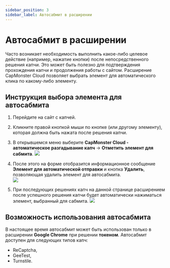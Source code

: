 ```yaml
---
sidebar_position: 3
sidebar_label: Автосабмит в расширении
---
```



<ArticleHead slug="extension/autosubmit" />

# Автосабмит в расширении
Часто возникает необходимость выполнить какое-либо целевое действие (например, нажатие кнопки) после непосредственного решения капчи. Это может быть полезно для подтверждения прохождения капчи и продолжения работы с сайтом.
Расширение CapMonster Cloud позволяет выбрать элемент для автоматического клика по какому-либо элементу.

## Инструкция выбора элемента для автосабмита
1. Перейдите на сайт с капчей.
2. Кликните правой кнопкой мыши по кнопке (или другому элементу), которая должна быть нажата после решения капчи. 
3. В открывшемся меню выберите **CapMonster Cloud - автоматическое разгадывание капч** → **Отметить элемент для сабмита**. 
![](./images/autosubmit/submit1.png) 

4. После этого на форме отобразится информационное сообщение **Элемент для автоматической отправки** и кнопка **Удалить**, позволяющая удалить элемент для автосабмита.   
![](./images/autosubmit/submit2.png) 

5. При последующих решениях капч на данной странице расширением после успешного решения капчи будет автоматически нажиматься элемент, выбранный для сабмита. 
![](./images/autosubmit/submit3.gif)

## Возможность использования автосабмита
В настоящее время автосабмит может быть использован только в расширении **Google Chrome** при решении **токеном**. 
Автосабмит доступен для следующих типов капч:
- ReCaptcha,
- GeeTest,
- Turnstile.
